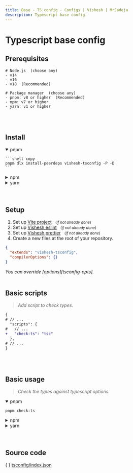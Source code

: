 ```yaml
---
title: Base - TS config - Configs | Vishesh | MrJadeja
description: Typescript base config.
---
```



# Typescript base config

## Prerequisites

```shell
# Node.js  (choose any)
- v14
- v16
- v18  (Recommended)

# Package manager  (choose any)
- pnpm: v8 or higher  (Recommended)
- npm: v7 or higher
- yarn: v1 or higher
```

<br />
<br />

## Install

<details open>
<summary>pnpm</summary>

    ```shell copy
    pnpm dlx install-peerdeps vishesh-tsconfig -P -D
    ```

</details>

<details >
<summary>npm</summary>

    ```shell copy
    npm exec install-peerdeps vishesh-tsconfig -- -D
    ```

</details>

<details >
<summary>yarn</summary>

    ```shell copy
    yarn dlx install-peerdeps vishesh-tsconfig -Y -D
    ```

</details>

<br />
<br />

## Setup

1. Set up [Vite project][vite] &nbsp;&nbsp;<small>(_if not already done_)</small>
2. Set up [Vishesh eslint][eslint] &nbsp;&nbsp;<small>(_if not already done_)</small>
3. Set up [Vishesh prettier][prettier] &nbsp;&nbsp;<small>(_if not already done_)</small>
4. Create a new files at the root of your repository.

```json filename="tsconfig.json" copy
{
  "extends": "vishesh-tsconfig",
  "compilerOptions": {}
}
```

<Callout type="info">
  <em>You can override [options][tsconfig-opts].</em>
</Callout>

<br />
<br />

## Basic scripts

> <em>Add script to check types.</em>

```diff filename="package.json"
{
# // ...
  "scripts": {
#   // ...
+   "check:ts": "tsc"
  },
# // ...
}
```

<br />
<br />

## Basic usage

> <em>Check the types against typescript options.</em>

<details open>
<summary>pnpm</summary>

```shell copy
pnpm check:ts
```

</details>

<details >
<summary>npm</summary>

```shell copy
npm run check:ts
```

</details>

<details >
<summary>yarn</summary>

```shell copy
yarn check:ts
```

</details>

<br />
<br />

## Source code

\{ \} [tsconfig/index.json](https://github.com/mrjadeja/vishesh/blob/main/src/packages/dev/tsconfig/index.json)

[eslint]: /configs/eslint/base "Vishesh eslint documentation"
[prettier]: /configs/prettier/base "Vishesh prettier documentation"
[tsconfig-opts]: https://www.typescriptlang.org/tsconfig "Typescript compiler options documentation"
[vite]: https://vitejs.dev/guide/#scaffolding-your-first-vite-project "Setup vite project"
